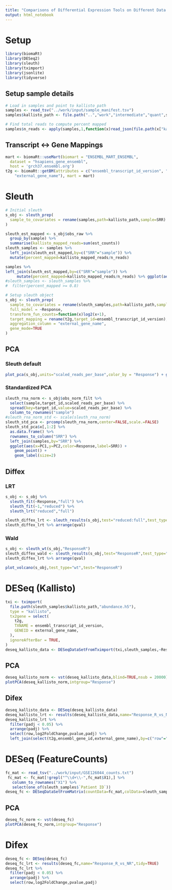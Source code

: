 ```yaml
---
title: "Comparisons of Differential Expression Tools on Different Data Sources"
output: html_notebook
---
```


# Setup
```r
library(biomaRt)
library(DESeq2)
library(sleuth)
library(tximport)
library(jsonlite)
library(tidyverse)
```

## Setup sample details
```r
# Load in samples and point to kallisto path
samples <- read_tsv("../work/input/sample_manifest.tsv")
samples$kallisto_path <- file.path("..","work","intermediate","quant",samples$SRR)
```

```r
# Find total reads to compute percent mapped
samples$n_reads <- apply(samples,1,function(x)read_json(file.path(x["kallisto_path"],"run_info.json"))$n_processed)
```

## Transcript <-> Gene Mappings
```r
mart <- biomaRt::useMart(biomart = "ENSEMBL_MART_ENSEMBL",
  dataset = "hsapiens_gene_ensembl",
  host = 'grch37.ensembl.org')
t2g <- biomaRt::getBM(attributes = c("ensembl_transcript_id_version", "ensembl_gene_id",
    "external_gene_name"), mart = mart)
```

# Sleuth

```r
# Initial sleuth
s_obj <- sleuth_prep(
  sample_to_covariates = rename(samples,path=kallisto_path,sample=SRR)
)
```
```r
sleuth_est_mapped <- s_obj$obs_raw %>%
  group_by(sample) %>%
  summarise(kallisto_mapped_reads=sum(est_counts))
sleuth_samples <- samples %>% 
  left_join(sleuth_est_mapped,by=c("SRR"="sample")) %>%
  mutate(percent_mapped=kallisto_mapped_reads/n_reads) 
```

```r
samples %>% 
left_join(sleuth_est_mapped,by=c("SRR"="sample")) %>%
     mutate(percent_mapped=kallisto_mapped_reads/n_reads) %>% ggplot(aes(x=percent_mapped)) + geom_histogram(bins=5)
#sleuth_samples <- sleuth_samples %>%
#  filter(percent_mapped >= 0.8)
```


```r
# Setup sleuth object
s_obj <- sleuth_prep(
  sample_to_covariates = rename(sleuth_samples,path=kallisto_path,sample=SRR),
  full_model = ~Response,
  transform_fun_counts=function(x)log2(x+1),
  target_mapping = rename(t2g,target_id=ensembl_transcript_id_version),
  aggregation_column = "external_gene_name",
  gene_mode=TRUE
)
```

## PCA 

### Sleuth default
```r
plot_pca(s_obj,units="scaled_reads_per_base",color_by = "Response") + geom_label(aes(label=sample),size=3)
```

### Standardized PCA
```r
sleuth_rna_norm <- s_obj$obs_norm_filt %>% 
  select(sample,target_id,scaled_reads_per_base) %>%
  spread(key=target_id,value=scaled_reads_per_base) %>%
  column_to_rownames("sample")
#sleuth_rna_norm_std <- scale(sleuth_rna_norm)
sleuth_std_pca <- prcomp(sleuth_rna_norm,center=FALSE,scale.=FALSE)
sleuth_std_pca$x[,1:2] %>%
  as.data.frame() %>%
  rownames_to_column("SRR") %>%
  left_join(samples,by="SRR") %>%
  ggplot(aes(x=PC1,y=PC2,color=Response,label=SRR)) +
    geom_point() +
    geom_label(size=2)
```

## Diffex

### LRT
```r
s_obj <- s_obj %>%
  sleuth_fit(~Response,"full") %>%
  sleuth_fit(~1,"reduced") %>%
  sleuth_lrt("reduced","full")
```
```r
sleuth_diffex_lrt <- sleuth_results(s_obj,test="reduced:full",test_type="lrt")
sleuth_diffex_lrt %>% arrange(qval)
```

### Wald
```r
s_obj <- sleuth_wt(s_obj,"ResponseR")
sleuth_diffex_wald <- sleuth_results(s_obj,test="ResponseR",test_type="wald")
sleuth_diffex_lrt %>% arrange(qval)
```
```r
plot_volcano(s_obj,test_type="wt",test="ResponseR")
```

# DESeq (Kallisto)
```r
txi <- tximport(
  file.path(sleuth_samples$kallisto_path,"abundance.h5"),
  type = "kallisto",
  tx2gene = select(
    t2g,
    TXNAME = ensembl_transcript_id_version,
    GENEID = external_gene_name,
  ),
  ignoreAfterBar = TRUE,
)
deseq_kallisto_data <- DESeqDataSetFromTximport(txi,sleuth_samples,~Response)

```
## PCA
```r
deseq_kallisto_norm <- vst(deseq_kallisto_data,blind=TRUE,nsub = 20000)
plotPCA(deseq_kallisto_norm,intgroup="Response")
```
## Difex
```r
deseq_kallisto_data <- DESeq(deseq_kallisto_data)
deseq_kallisto_lrt <- results(deseq_kallisto_data,name="Response_R_vs_NR",tidy=TRUE)
deseq_kallisto_lrt %>% 
  filter(padj < 0.05) %>%
  arrange(padj) %>%
  select(row,log2FoldChange,pvalue,padj) %>%
  left_join(select(t2g,ensembl_gene_id,external_gene_name),by=c("row"="ensembl_gene_id"))
```

# DESeq (FeatureCounts)
```r
fc_mat <- read_tsv("../work/input/GSE126044_counts.txt")
 fc_mat <- fc_mat[!grepl("^\\d+\\-",fc_mat$X1),] %>%
   column_to_rownames("X1") %>%
   select(one_of(sleuth_samples$`Patient ID`))
deseq_fc <- DESeqDataSetFromMatrix(countData=fc_mat,colData=sleuth_samples,design=~Response)
```
## PCA
```r
deseq_fc_norm <- vst(deseq_fc)
plotPCA(deseq_fc_norm,intgroup="Response")
```

# Difex
```r
deseq_fc <- DESeq(deseq_fc)
deseq_fc_lrt <- results(deseq_fc,name="Response_R_vs_NR",tidy=TRUE)
deseq_fc_lrt %>% 
  filter(padj < 0.05) %>%
  arrange(padj) %>%
  select(row,log2FoldChange,pvalue,padj)
```

